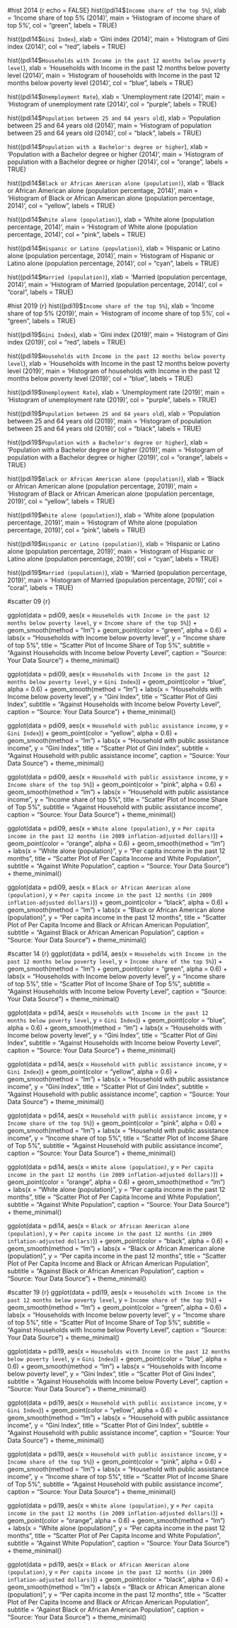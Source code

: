 #hist 2014
{r echo = FALSE}
hist((pdi14$`Income share of the top 5%`), xlab = 'Income share of top 5% (2014)', main = 'Histogram of income share of top 5%', col = "green", labels = TRUE)

hist((pdi14$`Gini Index`), xlab = 'Gini index (2014)', main = 'Histogram of Gini index (2014)', col = "red", labels = TRUE)

hist((pdi14$`Households with Income in the past 12 months below poverty level`), xlab = 'Households with Income in the past 12 months below poverty level (2014)', main = 'Histogram of households with Income in the past 12 months below poverty level (2014)', col = "blue", labels = TRUE)

hist((pdi14$`Unemployment Rate`), xlab = 'Unemployment rate (2014)', main = 'Histogram of unemployment rate (2014)', col = "purple", labels = TRUE)

hist((pdi14$`Population between 25 and 64 years old`), xlab = 'Population between 25 and 64 years old (2014)', main = 'Histogram of population between 25 and 64 years old (2014)', col = "black", labels = TRUE)

hist((pdi14$`Population with a Bachelor's degree or higher`), xlab = 'Population with a Bachelor degree or higher (2014)', main = 'Histogram of population with a Bachelor degree or higher (2014)', col = "orange", labels = TRUE)

hist((pdi14$`Black or African American alone (population)`), xlab = 'Black or African American alone (population percentage, 2014)', main = 'Histogram of Black or African American alone (population percentage, 2014)', col = "yellow", labels = TRUE)

hist((pdi14$`White alone (population)`), xlab = 'White alone (population percentage, 2014)', main = 'Histogram of White alone (population percentage, 2014)', col = "pink", labels = TRUE)

hist((pdi14$`Hispanic or Latino (population)`), xlab = 'Hispanic or Latino alone (population percentage, 2014)', main = 'Histogram of Hispanic or Latino alone (population percentage, 2014)', col = "cyan", labels = TRUE)

hist((pdi14$`Married (population)`), xlab = 'Married (population percentage, 2014)', main = 'Histogram of Married (population percentage, 2014)', col = "coral", labels = TRUE)


#hist 2019
{r}
hist((pdi19$`Income share of the top 5%`), xlab = 'Income share of top 5% (2019)', main = 'Histogram of income share of top 5%', col = "green", labels = TRUE)

hist((pdi19$`Gini Index`), xlab = 'Gini index (2019)', main = 'Histogram of Gini index (2019)', col = "red", labels = TRUE)

hist((pdi19$`Households with Income in the past 12 months below poverty level`), xlab = 'Households with Income in the past 12 months below poverty level (2019)', main = 'Histogram of households with Income in the past 12 months below poverty level (2019)', col = "blue", labels = TRUE)

hist((pdi19$`Unemployment Rate`), xlab = 'Unemployment rate (2019)', main = 'Histogram of unemployment rate (2019)', col = "purple", labels = TRUE)

hist((pdi19$`Population between 25 and 64 years old`), xlab = 'Population between 25 and 64 years old (2019)', main = 'Histogram of population between 25 and 64 years old (2019)', col = "black", labels = TRUE)

hist((pdi19$`Population with a Bachelor's degree or higher`), xlab = 'Population with a Bachelor degree or higher (2019)', main = 'Histogram of population with a Bachelor degree or higher (2019)', col = "orange", labels = TRUE)

hist((pdi19$`Black or African American alone (population)`), xlab = 'Black or African American alone (population percentage, 2019)', main = 'Histogram of Black or African American alone (population percentage, 2019)', col = "yellow", labels = TRUE)

hist((pdi19$`White alone (population)`), xlab = 'White alone (population percentage, 2019)', main = 'Histogram of White alone (population percentage, 2019)', col = "pink", labels = TRUE)

hist((pdi19$`Hispanic or Latino (population)`), xlab = 'Hispanic or Latino alone (population percentage, 2019)', main = 'Histogram of Hispanic or Latino alone (population percentage, 2019)', col = "cyan", labels = TRUE)

hist((pdi19$`Married (population)`), xlab = 'Married (population percentage, 2019)', main = 'Histogram of Married (population percentage, 2019)', col = "coral", labels = TRUE)

#scatter 09
{r}

ggplot(data = pdi09, aes(x = `Households with Income in the past 12 months below poverty level`, y = `Income share of the top 5%`)) +
  geom_smooth(method = "lm") +
  geom_point(color = "green", alpha = 0.6) +
  labs(x = "Households with Income below poverty level", y = "Income share of top 5%",
       title = "Scatter Plot of Income Share of Top 5%",
       subtitle = "Against Households with Income below Poverty Level",
       caption = "Source: Your Data Source") +
  theme_minimal()


ggplot(data = pdi09, aes(x = `Households with Income in the past 12 months below poverty level`, y = `Gini Index`)) +
  geom_point(color = "blue", alpha = 0.6) +
  geom_smooth(method = "lm") +
  labs(x = "Households with Income below poverty level", y = "Gini Index",
       title = "Scatter Plot of Gini Index",
       subtitle = "Against Households with Income below Poverty Level",
       caption = "Source: Your Data Source") +
  theme_minimal()


ggplot(data = pdi09, aes(x = `Household with public assistance income`, y = `Gini Index`)) +
  geom_point(color = "yellow", alpha = 0.6) +
  geom_smooth(method = "lm") +
  labs(x = "Household with public assistance income", y = "Gini Index",
       title = "Scatter Plot of Gini Index",
       subtitle = "Against Household with public assistance income",
       caption = "Source: Your Data Source") +
  theme_minimal()

ggplot(data = pdi09, aes(x = `Household with public assistance income`, y = `Income share of the top 5%`)) +
  geom_point(color = "pink", alpha = 0.6) +
  geom_smooth(method = "lm") +
  labs(x = "Household with public assistance income", y = "Income share of top 5%",
       title = "Scatter Plot of Income Share of Top 5%",
       subtitle = "Against Household with public assistance income",
       caption = "Source: Your Data Source") +
  theme_minimal()

ggplot(data = pdi09, aes(x = `White alone (population)`, y = `Per capita income in the past 12 months (in 2009 inflation-adjusted dollars)`)) +
  geom_point(color = "orange", alpha = 0.6) +
  geom_smooth(method = "lm") +
  labs(x = "White alone (population)", y = "Per capita income in the past 12 months",
       title = "Scatter Plot of Per Capita Income and White Population",
       subtitle = "Against White Population",
       caption = "Source: Your Data Source") +
  theme_minimal()

ggplot(data = pdi09, aes(x = `Black or African American alone (population)`, y = `Per capita income in the past 12 months (in 2009 inflation-adjusted dollars)`)) +
  geom_point(color = "black", alpha = 0.6) +
  geom_smooth(method = "lm") +
  labs(x = "Black or African American alone (population)", y = "Per capita income in the past 12 months",
       title = "Scatter Plot of Per Capita Income and Black or African American Population",
       subtitle = "Against Black or African American Population",
       caption = "Source: Your Data Source") +
  theme_minimal()

#scatter 14
{r}
ggplot(data = pdi14, aes(x = `Households with Income in the past 12 months below poverty level`, y = `Income share of the top 5%`)) +
  geom_smooth(method = "lm") +
  geom_point(color = "green", alpha = 0.6) +
  labs(x = "Households with Income below poverty level", y = "Income share of top 5%",
       title = "Scatter Plot of Income Share of Top 5%",
       subtitle = "Against Households with Income below Poverty Level",
       caption = "Source: Your Data Source") +
  theme_minimal()


ggplot(data = pdi14, aes(x = `Households with Income in the past 12 months below poverty level`, y = `Gini Index`)) +
  geom_point(color = "blue", alpha = 0.6) +
  geom_smooth(method = "lm") +
  labs(x = "Households with Income below poverty level", y = "Gini Index",
       title = "Scatter Plot of Gini Index",
       subtitle = "Against Households with Income below Poverty Level",
       caption = "Source: Your Data Source") +
  theme_minimal()


ggplot(data = pdi14, aes(x = `Household with public assistance income`, y = `Gini Index`)) +
  geom_point(color = "yellow", alpha = 0.6) +
  geom_smooth(method = "lm") +
  labs(x = "Household with public assistance income", y = "Gini Index",
       title = "Scatter Plot of Gini Index",
       subtitle = "Against Household with public assistance income",
       caption = "Source: Your Data Source") +
  theme_minimal()

ggplot(data = pdi14, aes(x = `Household with public assistance income`, y = `Income share of the top 5%`)) +
  geom_point(color = "pink", alpha = 0.6) +
  geom_smooth(method = "lm") +
  labs(x = "Household with public assistance income", y = "Income share of top 5%",
       title = "Scatter Plot of Income Share of Top 5%",
       subtitle = "Against Household with public assistance income",
       caption = "Source: Your Data Source") +
  theme_minimal()

ggplot(data = pdi14, aes(x = `White alone (population)`, y = `Per capita income in the past 12 months (in 2009 inflation-adjusted dollars)`)) +
  geom_point(color = "orange", alpha = 0.6) +
  geom_smooth(method = "lm") +
  labs(x = "White alone (population)", y = "Per capita income in the past 12 months",
       title = "Scatter Plot of Per Capita Income and White Population",
       subtitle = "Against White Population",
       caption = "Source: Your Data Source") +
  theme_minimal()

ggplot(data = pdi14, aes(x = `Black or African American alone (population)`, y = `Per capita income in the past 12 months (in 2009 inflation-adjusted dollars)`)) +
  geom_point(color = "black", alpha = 0.6) +
  geom_smooth(method = "lm") +
  labs(x = "Black or African American alone (population)", y = "Per capita income in the past 12 months",
       title = "Scatter Plot of Per Capita Income and Black or African American Population",
       subtitle = "Against Black or African American Population",
       caption = "Source: Your Data Source") +
  theme_minimal()

#scatter 19
{r}
ggplot(data = pdi19, aes(x = `Households with Income in the past 12 months below poverty level`, y = `Income share of the top 5%`)) +
  geom_smooth(method = "lm") +
  geom_point(color = "green", alpha = 0.6) +
  labs(x = "Households with Income below poverty level", y = "Income share of top 5%",
       title = "Scatter Plot of Income Share of Top 5%",
       subtitle = "Against Households with Income below Poverty Level",
       caption = "Source: Your Data Source") +
  theme_minimal()


ggplot(data = pdi19, aes(x = `Households with Income in the past 12 months below poverty level`, y = `Gini Index`)) +
  geom_point(color = "blue", alpha = 0.6) +
  geom_smooth(method = "lm") +
  labs(x = "Households with Income below poverty level", y = "Gini Index",
       title = "Scatter Plot of Gini Index",
       subtitle = "Against Households with Income below Poverty Level",
       caption = "Source: Your Data Source") +
  theme_minimal()


ggplot(data = pdi19, aes(x = `Household with public assistance income`, y = `Gini Index`)) +
  geom_point(color = "yellow", alpha = 0.6) +
  geom_smooth(method = "lm") +
  labs(x = "Household with public assistance income", y = "Gini Index",
       title = "Scatter Plot of Gini Index",
       subtitle = "Against Household with public assistance income",
       caption = "Source: Your Data Source") +
  theme_minimal()

ggplot(data = pdi19, aes(x = `Household with public assistance income`, y = `Income share of the top 5%`)) +
  geom_point(color = "pink", alpha = 0.6) +
  geom_smooth(method = "lm") +
  labs(x = "Household with public assistance income", y = "Income share of top 5%",
       title = "Scatter Plot of Income Share of Top 5%",
       subtitle = "Against Household with public assistance income",
       caption = "Source: Your Data Source") +
  theme_minimal()

ggplot(data = pdi19, aes(x = `White alone (population)`, y = `Per capita income in the past 12 months (in 2009 inflation-adjusted dollars)`)) +
  geom_point(color = "orange", alpha = 0.6) +
  geom_smooth(method = "lm") +
  labs(x = "White alone (population)", y = "Per capita income in the past 12 months",
       title = "Scatter Plot of Per Capita Income and White Population",
       subtitle = "Against White Population",
       caption = "Source: Your Data Source") +
  theme_minimal()

ggplot(data = pdi19, aes(x = `Black or African American alone (population)`, y = `Per capita income in the past 12 months (in 2009 inflation-adjusted dollars)`)) +
  geom_point(color = "black", alpha = 0.6) +
  geom_smooth(method = "lm") +
  labs(x = "Black or African American alone (population)", y = "Per capita income in the past 12 months",
       title = "Scatter Plot of Per Capita Income and Black or African American Population",
       subtitle = "Against Black or African American Population",
       caption = "Source: Your Data Source") +
  theme_minimal()

